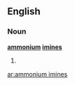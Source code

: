 ==English==

===Noun===
'''[[ammonium]] [[imines]]'''

# {{plural of|[[ammonium imine]]}}

[[ar:ammonium imines]]
